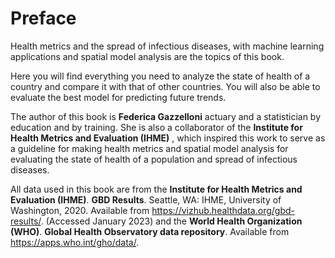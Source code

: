 # Preface {.unnumbered}

Health metrics and the spread of infectious diseases, with machine learning applications and spatial model analysis are the topics of this book.

Here you will find everything you need to analyze the state of health of a country and compare it with that of other countries. You will also be able to evaluate the best model for predicting future trends.

The author of this book is **Federica Gazzelloni** actuary and a statistician by education and by training. She is also a collaborator of the **Institute for Health Metrics and Evaluation (IHME)** , which inspired this work to serve as a guideline for making health metrics and spatial model analysis for evaluating the state of health of a population and spread of infectious diseases.

All data used in this book are from the **Institute for Health Metrics and Evaluation (IHME)**. **GBD Results**. Seattle, WA: IHME, University of Washington, 2020. Available from [https://vizhub.healthdata.org/gbd-results/](https://urldefense.com/v3/__https:/vizhub.healthdata.org/gbd-results/__;!!K-Hz7m0Vt54!l72IcmA_WDWDWqHLaUzVrt8XbheUn0_vWggtGDbhl4vxiT64nLrmzX32rCVfXnXUO6SO89nOjSnj5g$). (Accessed January 2023) and the **World Health Organization (WHO)**. **Global Health Observatory data repository**. Available from [https://apps.who.int/gho/data/](https://apps.who.int/gho/data/node.main.LIFECOUNTRY?lang=en).
